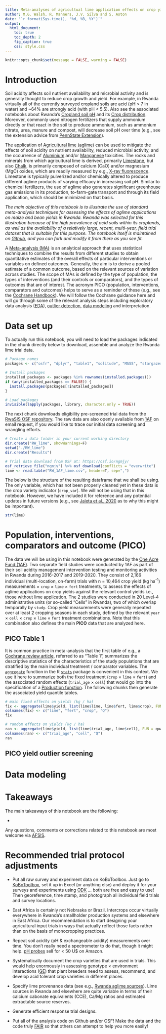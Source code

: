 ```yaml
---
title: Meta-analyses of agricultual lime application effects on crop yields from field trial data
author: M.G. Walsh, R. Manners, J.V. Silva and S. Aston
date: "`r format(Sys.time(), '%d, %B, %Y')`"
output:
  html_document:
    toc: true
    toc_depth: 2
    fig_caption: true
    css: style.css
---
```


```r
knitr::opts_chunk$set(message = FALSE, warning = FALSE)
```

# Introduction

Soil acidity affects soil nutrient availability and microbial activity and is generally thought to reduce crop growth and yield. For example, in Rwanda virtually all of the currently surveyed cropland soils are acid (pH < 7 in water) and ~64% are strongly acid (with pH < 5.5). Also see the associated notebooks about Rwanda's [Cropland soil pH](https://github.com/mgwalsh/Soils/blob/master/PSM_guide.Rmd) and its [Crop distribution](https://github.com/mgwalsh/RwaSIS/blob/master/RW_priority_crops.Rmd). Moreover, commonly used nitrogen fertilizers that supply ammonium directly or that react in the soil to produce ammonium, such as ammonium nitrate, urea, manure and compost, will decrease soil pH over time (e.g., see the extension advice from [PennState Extension](https://extension.psu.edu/soil-acidity-and-aglime)). 

The application of [Agricultural lime (aglime)](https://en.wikipedia.org/wiki/Agricultural_lime) can be used to mitigate the effects of soil acidity on nutrient availability, reduced microbial activity, and the occurrence of [Aluminium](https://www.sciencedirect.com/science/article/pii/B9780128031582000011) and/or [Manganese](https://www.tandfonline.com/doi/abs/10.1080/01904169809365409) toxicities. The rocks and minerals from which agricultural lime is derived, primarily [Limestone](https://en.wikipedia.org/wiki/Limestone), but also [Chalk](https://en.wikipedia.org/wiki/Chalk), is primarily composed of calcium (CaO) and/or magnesium (MgO) oxides, which are readily measured by e.g., [X-ray fluorescence](https://en.wikipedia.org/wiki/X-ray_fluorescence). Limestone is typically pulverized and/or chemically altered to produce different aglime products of varying efficacy in increasing soil pH. Similar to chemical fertilizers, the use of aglime also generates significant greenhouse gas emissions in its production, to-farm-gate transport and through its field application, which should be minimized on that basis.

*The main objective of this notebook is to illustrate the use of standard meta-analysis techniques for assessing the effects of aglime applications on maize and bean yields in Rwanda. Rwanda was selected for this illustration because of the high prevalence of acid soils within its croplands, as well as the availability of a relatively large, recent, multi-year, field trial dataset that is suitable for this purpose. The notebook itself is maintained on [Github](https://github.com/mgwalsh/RwaSIS/blob/master/Meta_analysis_field_trials.Rmd), and you can fork and modify it from there as you see fit.*

A [Meta-analysis (MA)](https://en.wikipedia.org/wiki/Meta-analysis) is an analytical approach that uses statistical techniques to combine the results from different studies to obtain quantitative estimates of the overall effects of particular interventions or variables on defined outcomes. Generally, the aim is to derive a pooled estimate of a common outcome, based on the relevant sources of variation across studies. The scope of MAs is defined by the type of population, the types of interventions (and their controls or comparators), and the types of outcomes that are of interest. The acronym PICO (population, interventions, comparators and outcomes) helps to serve as a reminder of these (e.g., see the [Cochrane Handbook](https://training.cochrane.org/handbook)). We will follow the Cochrane guidance here and will go through some of the relevant analysis steps including exploratory data analysis ([EDA](https://en.wikipedia.org/wiki/Exploratory_data_analysis)), [outlier detection](https://en.wikipedia.org/wiki/Anomaly_detection), [data modeling](https://en.wikipedia.org/wiki/Data_modeling) and interpretation.

# Data set up

To actually run this notebook, you will need to load the packages indicated in the chunk directly below to download, assemble and analyze the Rwanda lime trial data.

```r
# Package names
packages <- c("osfr", "dplyr", "table1", "solitude", "MASS", "stargazer", "arm")

# Install packages
installed_packages <- packages %in% rownames(installed.packages())
if (any(installed_packages == FALSE)) {
  install.packages(packages[!installed_packages])
}

# Load packages
invisible(lapply(packages, library, character.only = TRUE))
```

The next chunk downloads eligibility pre-screened trial data from the [RwaSIS OSF repository](https://doi.org/10.17605/OSF.IO/Y9ZUT). The raw data are also openly available from [1AF](mailto:step.aston@oneacrefund.org) on email request, if you would like to trace our initial data screening and wrangling efforts.

```r
# Create a data folder in your current working directory
dir.create("RW_lime", showWarnings=F)
setwd("./RW_lime")
dir.create("Results")

# Trial data download from OSF at: https://osf.io/ngmjy/
osf_retrieve_file("ngmjy") %>% osf_download(conflicts = "overwrite")
lime <- read.table("RW_1AF_lime.csv", header=T, sep=",")
```

The below is the structure of the resulting dataframe that we shall be using. The only variable, which has not been properly cleaned yet in these data is the crop variety indicator (`crop_var`). We will not be using that in this notebook. However, we have included it for reference and any potential updates in future versions (e.g., see [Jaleta et al., 2020](https://doi.org/10.1371/journal.pone.0235484) as to why this might be important).

```r
str(lime)
```

# Population, interventions, comparators and outcome (PICO)

The data we will be using in this notebook were generated by the [One Acre Fund (1AF)](https://oneacrefund.org/). Two separate field studies were conducted by 1AF as part of their soil acidity management intervention testing and monitoring activities in Rwanda during 2016-2017 and 2019-2020. They consist of 2,166 individual (multi-location, on-farm) trials with n = 10,464 crop yield (kg ha^-1^) measurements × `crop` × `lime` × `fert` treatments, to assess the effects of aglime applications on crop yields against the relevant control yields i.e., those without lime application. The 2 studies were conducted in 20 Level-4 administrative units (or so-called "Cells" in Rwanda), two of which overlap temporally by `study`. Crop yield measurements were generally repeated over at least 2 cropping seasons in each study, defined by the relevant `year` × `cell` × `crop` × `lime` × `fert` treatment combinations. Note that this combination also defines the main **PICO** data that are analyzed here.

## PICO Table 1

It is common practice in meta-analysis that the first table of e.g., a [Cochrane review article](https://www.cochranelibrary.com/), referred to as “Table 1”, summarizes the descriptive statistics of the characteristics of the study populations that are stratified by the main individual treatment / comparator variables. The [`aggregate`]() function in the R [`stats`]() package is convenient in this context. We use it here to summarize both the fixed treatment (`crop` × `lime` × `fert`) and the associated random effects (`trial_age` × `cell`) that would go into the specification of a [Production function](https://en.wikipedia.org/wiki/Production_function). The following chunks then generate the associated yield quantile tables.

```r
# main fixed effects on yields (kg / ha)
fix <- aggregate(lime$yield, list(lime$lime, lime$fert, lime$crop), FUN = quantile, probs = c(0.05, 0.5, 0.95))
colnames(fix) <- c("lime", "fert", "crop", "Q")
fix
```

```r
# random effects on yields (kg / ha)
ran <- aggregate(lime$yield, list(lime$trial_age, lime$cell), FUN = quantile, probs = c(0.05, 0.5, 0.95))
colnames(ran) <- c("trial_age", "cell", "Q")
ran
```


## PICO yield outlier screening

# Data modeling

# Takeaways

The main takeaways of this notebook are the following:

* 

Any questions, comments or corrections related to this notebook are most welcome via [AFSIS](mailto:mgw.africasoils.info).

# Recommended trial protocol adjustments

* Put all raw survey and experiment data on KoBoToolbox. Just go to [KoBoToolbox](https://www.kobotoolbox.org/), set it up in Excel (or anything else) and deploy it for your surveys and experiments using [ODK](https://opendatakit.org/) ... both are free and easy to use! Then georeference, time stamp, and photograph all individual field trials and survey locations. 

* East Africa is certainly not Nebraska or Brazil. Intercrops occur virtually everywhere in Rwanda's smallholder production systems and elsewhere in East Africa. Our recommendation is to start designing your agricultural input trials in ways that actually reflect those facts rather than on the basis of monocropping practices.

* Repeat soil acidity (pH & exchangeable acidity) measurements over time. You don't really need a spectrometer to do that, though it might help. [pH probes](https://www.amazon.com/ph-probe/s?k=ph+probe) sell for < 50 U$ on Amazon.

* Systematically document the crop varieties that are used in trials. This would help enormously in assessing genotype × environment interactions ([GE](https://en.wikipedia.org/wiki/Gene%E2%80%93environment_interaction)) that plant breeders need to assess, recommend, and develop acid tolerant crop varieties in different places. 

* Specify lime provenance data (see e.g., [Rwanda aglime sources]()). Lime sources in Rwanda and elsewhere are quite variable in terms of their calcium cabonate equivalents (CCE), Ca/Mg ratios and estimated extractable source reserves.

* Generate efficient response trial designs. 

* Put all of the analysis code on Github and/or OSF! Make the data and the code truly [FAIR](https://en.wikipedia.org/wiki/FAIR_data) so that others can attempt to help you more easily!
